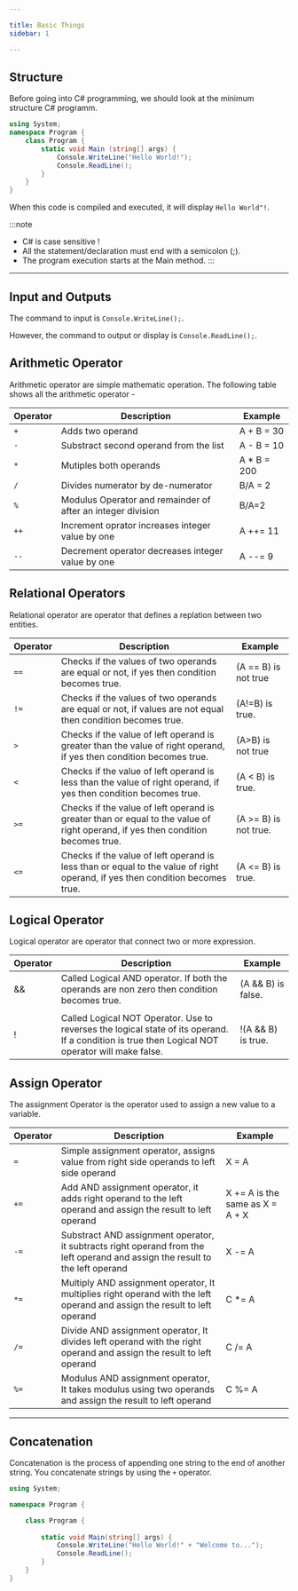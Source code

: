 ```yaml
---

title: Basic Things 
sidebar: 1

---
```


## Structure

Before going into C# programming, we should look at the minimum structure C# programm.

``` cs
using System;
namespace Program {
    class Program {
        static void Main (string[] args) {
            Console.WriteLine("Hello World!");
            Console.ReadLine();
        }
    }
}
```

When this code is compiled and executed, it will display ```Hello World"!```.

:::note
- C# is case sensitive !
- All the statement/declaration must end with a semicolon (;).
- The program execution starts at the Main method.
:::

---

## Input and Outputs

The command to input is ```Console.WriteLine();```.

However, the command to output or display is ```Console.ReadLine();```.

## Arithmetic Operator

Arithmetic operator are simple mathematic operation. The following table shows all the arithmetic operator -

| Operator   | Description | Example |
| --------   | ----------- | ------- |
| ```+```    | Adds two operand | A + B = 30| 
| ```-```    | Substract second operand from the list | A - B = 10 |
| ```*```    | Mutiples both operands | A * B = 200 |
| ```/```    | Divides numerator by de-numerator | B/A = 2 |
| ```% ```   |  Modulus Operator and remainder of after an integer division | B/A=2 |
| ```++```   | Increment oprator increases integer value by one | A ++= 11 |
| ```--```   | Decrement operator decreases integer value by one | A --= 9 |

## Relational Operators 

Relational operator are operator that defines a replation between two entities.

| Operator   | Description | Example |
| --------   | ----------- | ------- |
| ```==```   | Checks if the values of two operands are equal or not, if yes then condition becomes true.| (A == B) is not true |
| ```!=```   | Checks if the values of two operands are equal or not, if values are not equal then condition becomes true. | (A!=B) is true. |
| ``` > ```  | Checks if the value of left operand is greater than the value of right operand, if yes then condition becomes true. | (A>B) is not true |
| ``` < ```  | Checks if the value of left operand is less than the value of right operand, if yes then condition becomes true. | (A < B) is true. |
| ``` >= ``` | Checks if the value of left operand is greater than or equal to the value of right operand, if yes then condition becomes true. | (A >= B) is not true. |
| ``` <= ``` | Checks if the value of left operand is less than or equal to the value of right operand, if yes then condition becomes true. | (A <= B) is true. |

## Logical Operator

Logical operator are operator that connect two or more expression.

| Operator   | Description | Example |
| --------   | ----------- | ------- |
| &&         | Called Logical AND operator. If both the operands are non zero then condition becomes true. | (A && B) is false. |
| ||         | Called Logical OR Operator. If any of the two operands is non zero then condition becomes true. | (A || B) is true. |
| !          | Called Logical NOT Operator. Use to reverses the logical state of its operand. If a condition is true then Logical NOT operator will make false. | !(A && B) is true. |

## Assign Operator

The assignment Operator is the operator used to assign a new value to a variable.

| Operator   | Description | Example |
| --------   | ----------- | ------- |
| ``` = ```  | Simple assignment operator, assigns value from right side operands to left side operand | X = A |
| ``` += ``` | Add AND assignment operator, it adds right operand to the left operand and assign the result to left operand | X += A is the same as X = A + X |
| ``` -= ``` | Substract AND assignment operator, it subtracts right operand from the left operand and assign the result to the left operand | X -= A |
| ``` *= ``` | Multiply AND assignment operator, It multiplies right operand with the left operand and assign the result to left operand | C *= A |
| ``` /= ``` | Divide AND assignment operator, It divides left operand with the right operand and assign the result to left operand | 	C /= A
| ``` %= ``` | Modulus AND assignment operator, It takes modulus using two operands and assign the result to left operand | C %= A |

---

## Concatenation

Concatenation is the process of appending one string to the end of another string. You concatenate strings by using the ```+``` operator.

``` cs
using System;

namespace Program {

    class Program {
    
        static void Main(string[] args) {
            Console.WriteLine("Hello World!" + "Welcome to...");
            Console.ReadLine();
        }
    }
}
```
